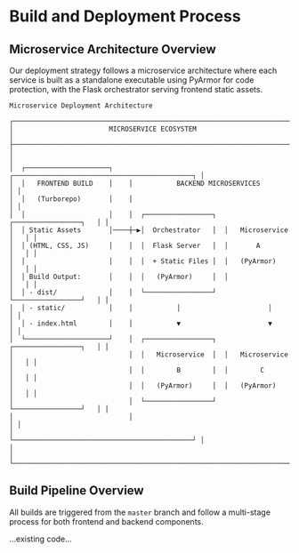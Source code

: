 # Build and Deployment Process

## Microservice Architecture Overview

Our deployment strategy follows a microservice architecture where each service is built as a standalone executable using PyArmor for code protection, with the Flask orchestrator serving frontend static assets.

```
Microservice Deployment Architecture

┌─────────────────────────────────────────────────────────────────────────────┐
│                        MICROSERVICE ECOSYSTEM                               │
├─────────────────────────────────────────────────────────────────────────────┤
│                                                                             │
│  ┌─────────────────────┐    ┌─────────────────────────────────────────────┐ │
│  │   FRONTEND BUILD    │    │           BACKEND MICROSERVICES            │ │
│  │   (Turborepo)       │    │                                             │ │
│  │                     │    │  ┌─────────────────┐  ┌─────────────────┐   │ │
│  │ Static Assets       │────┼─▶│  Orchestrator   │  │   Microservice  │   │ │
│  │ (HTML, CSS, JS)     │    │  │  Flask Server   │  │       A         │   │ │
│  │                     │    │  │  + Static Files │  │   (PyArmor)     │   │ │
│  │ Build Output:       │    │  │   (PyArmor)     │  │                 │   │ │
│  │ - dist/             │    │  └─────────────────┘  └─────────────────┘   │ │
│  │ - static/           │    │           │                      │          │ │
│  │ - index.html        │    │           ▼                      ▼          │ │
│  └─────────────────────┘    │  ┌─────────────────┐  ┌─────────────────┐   │ │
│                             │  │   Microservice  │  │   Microservice  │   │ │
│                             │  │        B        │  │        C        │   │ │
│                             │  │   (PyArmor)     │  │   (PyArmor)     │   │ │
│                             │  └─────────────────┘  └─────────────────┘   │ │
│                             │                                             │ │
│                             └─────────────────────────────────────────────┘ │
│                                                                             │
└─────────────────────────────────────────────────────────────────────────────┘
```

## Build Pipeline Overview

All builds are triggered from the `master` branch and follow a multi-stage process for both frontend and backend components.

...existing code...
